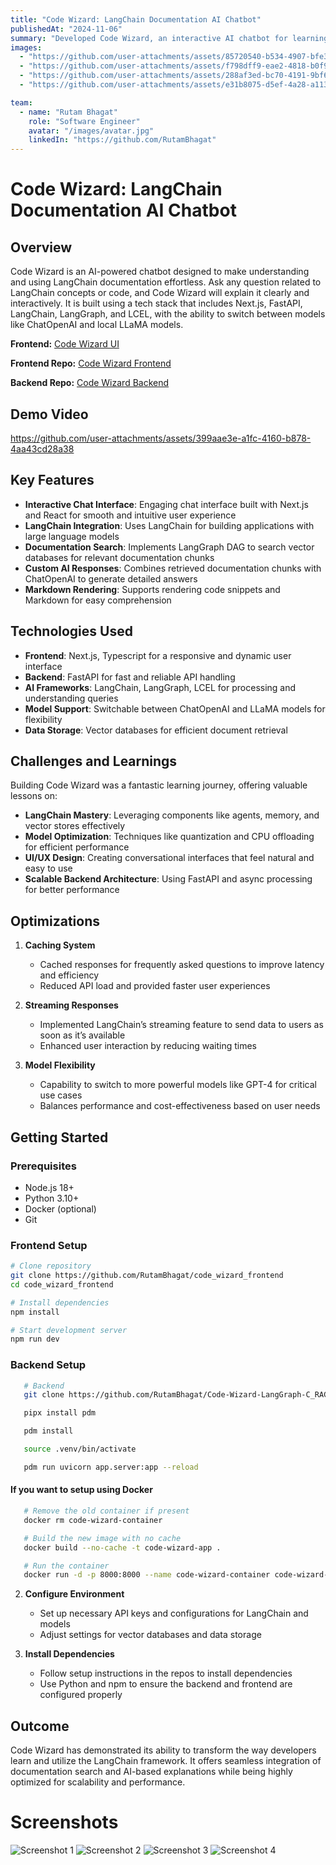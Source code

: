 ```yaml
---
title: "Code Wizard: LangChain Documentation AI Chatbot"
publishedAt: "2024-11-06"
summary: "Developed Code Wizard, an interactive AI chatbot for learning LangChain documentation, built with cutting-edge technologies like LangChain, LangGraph, FastAPI, and Next.js."
images:
  - "https://github.com/user-attachments/assets/85720540-b534-4907-bfe3-da125306e684"
  - "https://github.com/user-attachments/assets/f798dff9-eae2-4818-b0f9-620ea596e034"
  - "https://github.com/user-attachments/assets/288af3ed-bc70-4191-9bf6-b00c8f44fdd2"
  - "https://github.com/user-attachments/assets/e31b8075-d5ef-4a28-a113-37fc9f8c2842"

team:
  - name: "Rutam Bhagat"
    role: "Software Engineer"
    avatar: "/images/avatar.jpg"
    linkedIn: "https://github.com/RutamBhagat"
---
```


# Code Wizard: LangChain Documentation AI Chatbot

## Overview

Code Wizard is an AI-powered chatbot designed to make understanding and using LangChain documentation effortless. Ask any question related to LangChain concepts or code, and Code Wizard will explain it clearly and interactively. It is built using a tech stack that includes Next.js, FastAPI, LangChain, LangGraph, and LCEL, with the ability to switch between models like ChatOpenAI and local LLaMA models.

**Frontend:** [Code Wizard UI](https://code-wizard-frontend.vercel.app/)

**Frontend Repo:** [Code Wizard Frontend](https://github.com/RutamBhagat/code_wizard_frontend)

**Backend Repo:** [Code Wizard Backend](https://github.com/RutamBhagat/Code-Wizard-LangGraph-C_RAG)

## Demo Video

https://github.com/user-attachments/assets/399aae3e-a1fc-4160-b878-4aa43cd28a38

## Key Features

- **Interactive Chat Interface**: Engaging chat interface built with Next.js and React for smooth and intuitive user experience
- **LangChain Integration**: Uses LangChain for building applications with large language models
- **Documentation Search**: Implements LangGraph DAG to search vector databases for relevant documentation chunks
- **Custom AI Responses**: Combines retrieved documentation chunks with ChatOpenAI to generate detailed answers
- **Markdown Rendering**: Supports rendering code snippets and Markdown for easy comprehension

## Technologies Used

- **Frontend**: Next.js, Typescript for a responsive and dynamic user interface
- **Backend**: FastAPI for fast and reliable API handling
- **AI Frameworks**: LangChain, LangGraph, LCEL for processing and understanding queries
- **Model Support**: Switchable between ChatOpenAI and LLaMA models for flexibility
- **Data Storage**: Vector databases for efficient document retrieval

## Challenges and Learnings

Building Code Wizard was a fantastic learning journey, offering valuable lessons on:

- **LangChain Mastery**: Leveraging components like agents, memory, and vector stores effectively
- **Model Optimization**: Techniques like quantization and CPU offloading for efficient performance
- **UI/UX Design**: Creating conversational interfaces that feel natural and easy to use
- **Scalable Backend Architecture**: Using FastAPI and async processing for better performance

## Optimizations

1. **Caching System**

   - Cached responses for frequently asked questions to improve latency and efficiency
   - Reduced API load and provided faster user experiences

2. **Streaming Responses**

   - Implemented LangChain’s streaming feature to send data to users as soon as it’s available
   - Enhanced user interaction by reducing waiting times

3. **Model Flexibility**
   - Capability to switch to more powerful models like GPT-4 for critical use cases
   - Balances performance and cost-effectiveness based on user needs

## Getting Started

### Prerequisites

- Node.js 18+
- Python 3.10+
- Docker (optional)
- Git

### Frontend Setup

```bash
# Clone repository
git clone https://github.com/RutamBhagat/code_wizard_frontend
cd code_wizard_frontend

# Install dependencies
npm install

# Start development server
npm run dev
```

### Backend Setup

```bash
   # Backend
   git clone https://github.com/RutamBhagat/Code-Wizard-LangGraph-C_RAG

   pipx install pdm

   pdm install

   source .venv/bin/activate

   pdm run uvicorn app.server:app --reload
```

#### If you want to setup using Docker

```bash
   # Remove the old container if present
   docker rm code-wizard-container

   # Build the new image with no cache
   docker build --no-cache -t code-wizard-app .

   # Run the container
   docker run -d -p 8000:8000 --name code-wizard-container code-wizard-app
```

2. **Configure Environment**

   - Set up necessary API keys and configurations for LangChain and models
   - Adjust settings for vector databases and data storage

3. **Install Dependencies**
   - Follow setup instructions in the repos to install dependencies
   - Use Python and npm to ensure the backend and frontend are configured properly

## Outcome

Code Wizard has demonstrated its ability to transform the way developers learn and utilize the LangChain framework. It offers seamless integration of documentation search and AI-based explanations while being highly optimized for scalability and performance.

# Screenshots

![Screenshot 1](https://github.com/user-attachments/assets/85720540-b534-4907-bfe3-da125306e684)
![Screenshot 2](https://github.com/user-attachments/assets/f798dff9-eae2-4818-b0f9-620ea596e034)
![Screenshot 3](https://github.com/user-attachments/assets/288af3ed-bc70-4191-9bf6-b00c8f44fdd2)
![Screenshot 4](https://github.com/user-attachments/assets/e31b8075-d5ef-4a28-a113-37fc9f8c2842)
